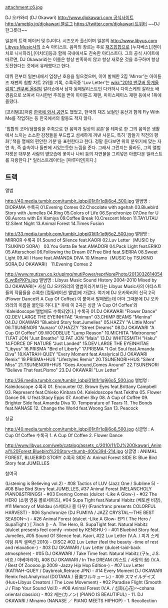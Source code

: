 attachment:c6.jpg

DJ 오카와리 (DJ Okawari)
[[http://www.djokawari.com 공식사이트]] [[http://ameblo.jp/djokawari 블로그]] [[https://twitter.com/djokawari 트위터]]
~~DJ 한그릇더~~

일본의 트랙 메이커 및 DJ이다.
시즈오카 출신이며 일본의 [[http://www.libyus.com Libyus Music]]사의 소속 아티스트.
음악의 장르는 주로 [[재즈]][[힙합]]으로 [누자베스],[켄이치로 니시하라],[미치타]등과 함께 국내에서도 친숙한 아티스트다.
그의 공식 사이트에 따르면, DJ Okawari라는 이름은 항상 만족하지 않고 항상 새로운 것을 추구하며 항상 도전한다는 것에서 유래했다고 한다.

데뷔 전부터 일본내에서 엄청난 호응을 일으켰으며, 이어 발매한 2집 'Mirror'는 아이튠즈 재팬의 힙합 차트 2위를 기록, 수록곡중 'Luv Letter'는 [[wiki:"2010 밴쿠버 동계올림픽" 벤쿠버 올림픽]] 갈라쇼에서 남자 동메달리스트인 다카하시 다이스케의 갈라쇼 배경음으로 쓰여서 다시한번 주목을 받아 아이튠즈 재팬, 마이스페이스 재팬 등에서 1위에 올랐다.

[프리템포]처럼 [http://daemyungresort.tistory.com/2869 한국에 와서 공연]도 했었고, 한국의 재즈 보컬인 웅산과 함께 Fly With Me를 작업하는 등 한국에서의 활동도 적지 않다.

'힙합의 코어/샘플링을 주축으로 한 음악과 일상의 공존'을 테마로 한 그의 음악은 생활에서 느끼는 소소한 감정들을 부드럽고 섬세하게 꺼낸 사운드, 특히 '잠들기 직전의 평화','책을 열때의 편안한 기분'을 표현한다고 한다. 정말 듣다보면 위의 분위기에 맞는 자연 속, 즉 숲속이나 들판에 서있는듯한 느낌을 준다.
그래서 그런지는 몰라도, 그의 앨범 자켓은 대부분 사람의 옆모습에 꽃이나 나비 등의 자연물을 그려넣은 아름다운 일러스트를 자랑한다.[* 일러스트레이터는 [마루미얀]이다.]

== 트랙 ==
앨범

http://40.media.tumblr.com/tumblr_lqbpi01itl1r1q9j6o4_500.jpg
앨범명 : DIORAMA
수록곡
01.Evening Comes
02.Chocolate with agehah
03.Bluebird Story with Jumelles
04.Ring
05.Colors of Life
06.Synchronize
07.One for U
08.Aurora with Eri Kamiya
09.Coffee Break
10.Crescent Moon
11.TAYUTAU
12.Silent Night
13.Animal Forest
14.Times Fusion

http://33.media.tumblr.com/tumblr_lqbpi01itl1r1q9j6o2_500.jpg
앨범명 : MIRROR
수록곡
01.Sound of Silence feat.KAORI
02.Luv Letter（MUSIC by TSUKINO SORA）
03.You Gotta Be feat.AMADORI
04.Pack Light feat.ERIKO
05.Afterschool
06.Following the Dream
07.Free Bird feat.SIERRA
08.Sweet Light
09.All I Have feat.AMANDA DIVA
10.Minamo（MUSIC by TSUKINO SORA,DJ OKAWARI）
11.Evening Comes 2

http://www.mutizen.co.kr/upImg/mutiPower/reprNorePhoto/20130326140546_wtBrPKPs.jpg
앨범명 : Libyus Music Sound History 2004-2010 Mixed by DJ OKAWARI[* 사실 DJ 오카와리의 앨범이라기보다는 Libyus Music사의 아티스트들의 작품들을 수록한 [컴필레이션 앨범]에 가깝다. 여기에 DJ 오카와리의 신곡 2곡(Flower Dance와 A Cup Of Coffee) 이 붙어서 발매됐는데 아마 그때문에 DJ 오카와리의 이름을 붙인듯 하다.][* 후에 이 2곡은 싱글 'A Cup Of Coffee'와 'Kaleidoscope'앨범에도 수록되었다.]
수록곡
01.DJ OKAWARI "Flower Dance"
02.DEV LARGE THE EYEINHITAE "Animan"
03.CHIMP BEAMS "Menina"
04.DJ OKAWARI "Bluebird Story feat.Jumelles"
05.HAZZY "A Little More"
06.TSUNENORI "Aunaro"
07.HAZZY "Street Dreams"
08.DJ OKAWARI "A Cup Of Coffee"
09.WOODBLUE "Lamp Reason"
10.MICHITA "Metronome"
11.FAT JON "Just Breathe"
12.FAT JON "Maia"
13.DJ WHITESMITH "Haku"
14.FORCE OF NATURE "Just Landed"
15.DEV LARGE THE EYEINHITAE "Libyus"
16.PRISMA "Bird of Liberty"
17.PRISMA "I Got Soul feat.Amanda Diva"
18.KATRAH-QUEY "Every Moment feat.Analyrical DJ OKAWARI Remix"
19.PRISMA+HUS "Lifestyles Remix"
20.TSUNENORI+HUS "Silent Miss"
21.TSUNENORI+HUS "Goes Around,Comes Around"
22.TSUNENORI "Believe That feat.Pismo"
23.DJ OKAWARI "Luv Letter"

http://36.media.tumblr.com/tumblr_lqbpi01itl1r1q9j6o5_500.jpg
앨범명 : Kaleidoscope
수록곡
01. Encounter
02. Brown Eyes feat.Brittany Campbell
03. Represent feat.Chieko Kinbara
04. Kaleidoscope feat.Tekitha
05. Flower Dance
06. U feat.Stacy Epps
07. Another Sky
08. A Cup of Coffee
09. Brighter Side feat.Amanda Diva 
10. Temperature of Tears
11. The Bonds feat.NANASE
12. Change the World feat.Woong San
13. Peacock

싱글

http://40.media.tumblr.com/tumblr_lqbpi01itl1r1q9j6o6_500.jpg
싱글명 : A Cup Of Coffee
수록곡
1. A Cup Of Coffee
2. Flower Dance

http://www.libyus.com/web/catalog/assets_c/2010/11/DJ%20Okawari_Animal%20Forest:Bluebird%20Story-thumb-400x394-214.jpg
싱글명 : ANIMAL FOREST, BLUEBIRD STORY
수록곡
SIDE A: Animal Forest
SIDE B: Blue Bird Story feat.JUMELLES

참여곡

(Listening is Believing vol.2) - #08 Tactics of LUV
(Jazz One / Sublime 5) - #08 Blue Bird Story feat.JUMELLES, #37 Animal Forest
(MELANCHOLY PIANO&STRINGS) - #03 Evening Comes
(dulcet -Like A Glow-) - #02 The HERO (쇼팽 영웅 폴로네이즈), #04 Supa Tight feat.Natural Habitz (베토벤 비창), #11 Memory of Moldau (스메타나 몰 다우)
(Francfranc presents COLORFUL HARVEST) - #06 Synchronize
(DJ FUMIYA / JAZZ CRYSTAL～THE BEST SEASON～) - #26 Animal Forest
(dulcet -Like A Glow- EP1 ( The Hero / SupaTight ) [ 7inch ]) - A. The Hero, B. SupaTight feat. Natural Habitz
(dulcet presents feel comfy -mixed by KENSHU-) - #01 Bluebird Story feat. Jumelles, #05 Sound Of Silence feat. Kaori, #22 Luv Letter
(V.A. / 피겨 스케이팅 뮤직 셀렉션 2010) - DISC2 #02 Luv Letter
(feel the beauty -time of rest and relaxation-) - #03 DJ OKAWARI / Luv Letter
(dulcet-laid-back atmosphere) - #05 DJ OKAWARI / Take Time feat. Natural Habitz (구노, J.S. 바흐 / 아베마리아), #08 DJ OKAWARI / In The DREAM (리스트 / 사랑의 꿈)
(V.A. / Best Of Zooooo.jp 2009 -Jazzy Hip Hop Edition-) - #07 Luv Letter
(KATRAH-QUEY / Daybreak,Retrace JPN) - #14 Every Moment DJ OKAWARI Remix feat.Analyrical
(DOTAMA / 音楽ワルキューレ) - #09 スマイルデイズ
(Hus+Libyus Creators / The Love Movement) - #02 Paradise Flight
(Smooth J / Flap Your Sound Vol.1) - #08 Animal Forest
(V.A. / 심화(心花)～cohana oriental classics) - #02 캐논(カノン)
(PIANO IS BEAUTIFUL) - 11. DJ OKAWARI / Minamo
(NANASE ／ PIANO MEETS HIPHOP) - 1. Recollection
